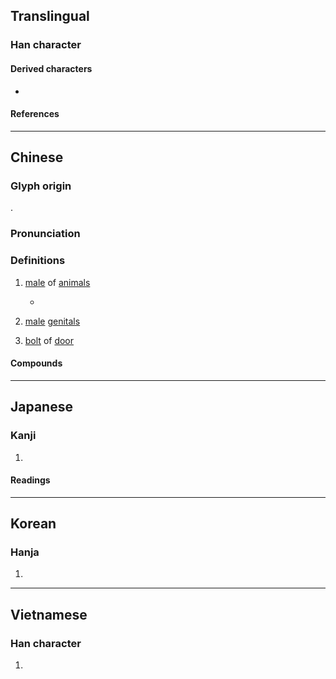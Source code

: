 {{also|牝}}
{{character info}}
==Translingual==

===Han character===
{{Han char|rn=93|rad=牛|as=03|sn=7|four=24510|canj=HQG|ids=⿰牛土}}

====Derived characters====
* {{l|mul|[[𪋂]], [[𧚒]]}}

====References====
{{Han ref|kx=0697.110|dkj=19933|dj=1110.010|hdz=31801.020|uh=7261}}

----

==Chinese==
{{zh-forms}}

===Glyph origin===
{{Han etym}}
{{Han compound|牛|土|c1=s|c2=p|t1=cattle|ls=psc}}.

===Pronunciation===
{{zh-pron
|m=mǔ
|c=maau5,mau5
|mn=bó͘
|mn-t=bhou2
|mc=y
|oc=y
|ma=
|cat=n
}}

===Definitions===
{{zh-hanzi}}

# {{lb|zh|obsolete}} [[male]] of [[animal|animals]]
#: {{ant|zh|牝}}
#: {{syn|zh|雄|q1=modern Mandarin}}
#* {{zh-x|駉駉 '''牡''' 馬|the strong '''stallions'''}}
# {{lb|zh|obsolete}} [[male]] [[genitals]]
# {{lb|zh|obsolete}} [[bolt]] of [[door]]

====Compounds====
{{zh-der|牡丹|牡蠣|牡鹿|四牡|堅牡|牝牡|求牡|秋牡丹|松葉牡丹|牡丹花|白牡丹|牝雞牡鳴|牡丹亭|牝牡驪黃|牡丹江|門牡|雉求牡匹|關牡|野牡丹}}

----

==Japanese==

===Kanji===
{{ja-kanji|grade=|rs=牛03}}

# {{rfdef|ja|sort=牛03}}

====Readings====
{{ja-readings
|goon=む, も
|kanon=ぼう
|kanyoon=ぼ
|kun=おす-
}}

----

==Korean==

===Hanja===
{{ko-hanja|hangeul=모|eumhun=|rv=mo|mr=mo|y=mo}}

# {{rfdef|ko|sort=牛03}}

----

==Vietnamese==

===Han character===
{{vi-hantu|[[mẫu]]|rs=牛03}}

# {{rfdef|vi|sort=牛03}}